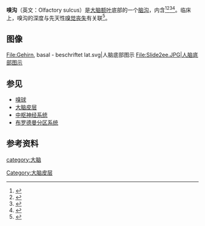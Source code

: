 {{Infobox brain|Name=嗅沟|Latin=sulcus olfactorius lobi frontalis|Image=Gray729 olfactory sulcus.png|Caption=左侧额叶底部（嗅沟位于红色标记处）|Image2=Gray743.png|Caption2=大脑横切面：嗅沟位于底部|IsPartOf=|Components=|Artery=|Vein=}}'''嗅沟'''（英文：Olfactory sulcus）是[[大脑|大脑]][[额叶|额叶]]底部的一个[[脑沟|脑沟]]，内含{{le|嗅束|Olfactory tract}}<ref>{{Cite web|title=Olfactory sulcus|url=https://radiopaedia.org/articles/olfactory-sulcus-1?lang=us#:~:text=The%20olfactory%20sulcus%20is%20located,the%20olfactory%20sulcus%201-3.|accessdate=2021-04-11|last=Smith|first=Callum|work=|publisher=Radiopaedia|language=en-US|archive-date=2021-05-26|archive-url=https://web.archive.org/web/20210526231807/https://radiopaedia.org/articles/olfactory-sulcus-1?lang=us#:~:text=The%20olfactory%20sulcus%20is%20located,the%20olfactory%20sulcus%201-3.|dead-url=no}}</ref><ref>{{Cite web|title=Olfactory Sulcus - an overview|url=https://www.sciencedirect.com/topics/veterinary-science-and-veterinary-medicine/olfactory-sulcus|accessdate=2021-04-11|work=|publisher=ScienceDirect|language=en|archive-date=2021-04-11|archive-url=https://web.archive.org/web/20210411034703/https://www.sciencedirect.com/topics/veterinary-science-and-veterinary-medicine/olfactory-sulcus|dead-url=no}}</ref><ref>{{Cite book|chapter=Olfactory Sulcus|title=Encyclopedia of Neuroscience|url=https://doi.org/10.1007/978-3-540-29678-2_4204|publisher=Springer|date=2009|location=Berlin, Heidelberg|isbn=978-3-540-29678-2|pages=3024–3024|doi=10.1007/978-3-540-29678-2_4204|language=en|editor-first=Marc D.|editor-last=Binder}}</ref><ref>{{Cite web|title=BrainInfo|url=http://braininfo.org/centraldirectory.aspx?ID=78|accessdate=2021-04-11|work=braininfo.org|archive-date=2021-04-11|archive-url=https://web.archive.org/web/20210411034705/http://braininfo.org/centraldirectory.aspx?ID=78|dead-url=no}}</ref>。临床上，嗅沟的深度与先天性[[嗅觉丧失|嗅觉丧失]]有关联<ref>{{Cite journal|title=The Depth of the Olfactory Sulcus Is an Indicator of Congenital Anosmia|url=http://www.ajnr.org/content/32/10/1911|last=Huart|first=C.|last2=Meusel|first2=T.|date=2011-11-01|journal=American Journal of Neuroradiology|issue=10|doi=10.3174/ajnr.A2632|volume=32|pages=1911–1914|language=en|issn=0195-6108|pmid=21868619|last3=Gerber|first3=J.|last4=Duprez|first4=T.|last5=Rombaux|first5=P.|last6=Hummel|first6=T.|access-date=2021-04-11|archive-date=2021-04-11|archive-url=https://web.archive.org/web/20210411034711/http://www.ajnr.org/content/32/10/1911|dead-url=no}}</ref>。

==图像==
<gallery>
File:Gehirn, basal - beschriftet lat.svg|人脑底部图示
File:Slide2ee.JPG|人脑底部图示
</gallery>

== 参见 ==

* [[嗅球|嗅球]]
* [[大脑皮层|大脑皮层]]
* [[中枢神经系统|中枢神经系统]]
* [[布罗德曼分区系统|布罗德曼分区系统]]

== 参考资料 ==
{{reflist|2}}

{{大脑皮质}}
[[category:大脑|category:大脑]]
[[Category:大脑皮层|Category:大脑皮层]]